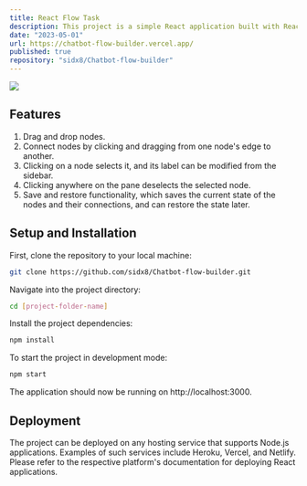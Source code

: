 ```yaml
---
title: React Flow Task
description: This project is a simple React application built with React Flow and next.js . It demonstrates the implementation of drag and drop nodes with the ability to connect them. The state of the nodes and their connections can be saved and restored.
date: "2023-05-01"
url: https://chatbot-flow-builder.vercel.app/
published: true
repository: "sidx8/Chatbot-flow-builder"
---
```


[![](https://github.com/sidx8/Chatbot-flow-builder/blob/main/public/demo.gif?raw=true)](https://chatbot-flow-builder.vercel.app/)

## Features

1. Drag and drop nodes.
2. Connect nodes by clicking and dragging from one node's edge to another.
3. Clicking on a node selects it, and its label can be modified from the sidebar.
4. Clicking anywhere on the pane deselects the selected node.
5. Save and restore functionality, which saves the current state of the nodes and their connections, and can restore the state later.

## Setup and Installation

First, clone the repository to your local machine:

```bash
git clone https://github.com/sidx8/Chatbot-flow-builder.git
```

Navigate into the project directory:

```bash
cd [project-folder-name]
```

Install the project dependencies:

```bash
npm install
```

To start the project in development mode:

```bash
npm start
```

The application should now be running on http://localhost:3000.

## Deployment

The project can be deployed on any hosting service that supports Node.js applications. Examples of such services include Heroku, Vercel, and Netlify. Please refer to the respective platform's documentation for deploying React applications.
